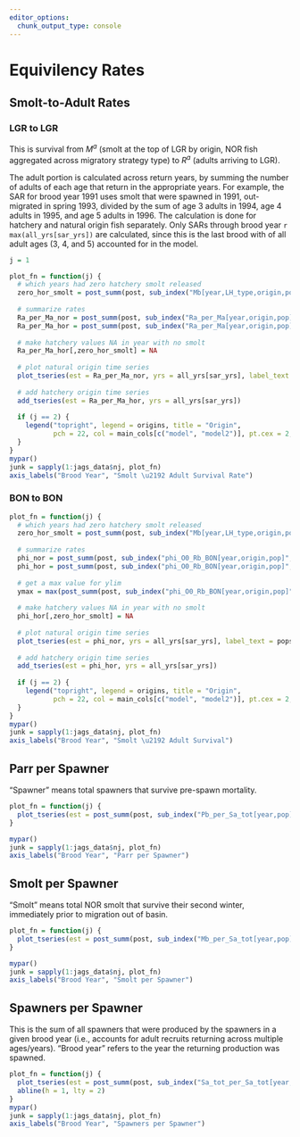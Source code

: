 ```yaml
---
editor_options: 
  chunk_output_type: console
---
```


# Equivilency Rates {.tabset .tabset-pills}

## Smolt-to-Adult Rates {.tabset .tabset-pills}

### LGR to LGR

This is survival from $M^{a}$ (smolt at the top of LGR by origin, NOR fish aggregated across migratory strategy type) to $R^{a}$ (adults arriving to LGR).

The adult portion is calculated across return years, by summing the number of adults of each age that return in the appropriate years.
For example, the SAR for brood year 1991 uses smolt that were spawned in 1991, out-migrated in spring 1993, divided by the sum of age 3 adults in 1994, age 4 adults in 1995, and age 5 adults in 1996.
The calculation is done for hatchery and natural origin fish separately.
Only SARs through brood year `r max(all_yrs[sar_yrs])` are calculated, since this is the last brood with of all adult ages (3, 4, and 5) accounted for in the model.

```r
j = 1

plot_fn = function(j) {
  # which years had zero hatchery smolt released
  zero_hor_smolt = post_summ(post, sub_index("Mb[year,LH_type,origin,pop]", year = sar_yrs, LH_type = i_spring, origin = o_hor, pop = j))["mean",] == 0
  
  # summarize rates
  Ra_per_Ma_nor = post_summ(post, sub_index("Ra_per_Ma[year,origin,pop]", year = sar_yrs, origin = o_nor, pop = j))
  Ra_per_Ma_hor = post_summ(post, sub_index("Ra_per_Ma[year,origin,pop]", year = sar_yrs, origin = o_hor, pop = j))
  
  # make hatchery values NA in year with no smolt
  Ra_per_Ma_hor[,zero_hor_smolt] = NA
  
  # plot natural origin time series
  plot_tseries(est = Ra_per_Ma_nor, yrs = all_yrs[sar_yrs], label_text = pops[j], ylim = c(0, 0.1))
  
  # add hatchery origin time series
  add_tseries(est = Ra_per_Ma_hor, yrs = all_yrs[sar_yrs])
  
  if (j == 2) {
    legend("topright", legend = origins, title = "Origin",
           pch = 22, col = main_cols[c("model", "model2")], pt.cex = 2, pt.bg = tran_cols[c("model", "model2")], bty = "n", cex = 0.8)
  }
}
mypar()
junk = sapply(1:jags_data$nj, plot_fn)
axis_labels("Brood Year", "Smolt \u2192 Adult Survival Rate")
```

### BON to BON

```r
plot_fn = function(j) {
  # which years had zero hatchery smolt released
  zero_hor_smolt = post_summ(post, sub_index("Mb[year,LH_type,origin,pop]", year = sar_yrs, LH_type = i_spring, origin = o_hor, pop = j))["mean",] == 0
  
  # summarize rates
  phi_nor = post_summ(post, sub_index("phi_O0_Rb_BON[year,origin,pop]", year = sar_yrs, origin = o_nor, pop = j))
  phi_hor = post_summ(post, sub_index("phi_O0_Rb_BON[year,origin,pop]", year = sar_yrs, origin = o_hor, pop = j))
  
  # get a max value for ylim
  ymax = max(post_summ(post, sub_index("phi_O0_Rb_BON[year,origin,pop]", year = sar_yrs, origin = o_nor, pop = "."))["97.5%",])
  
  # make hatchery values NA in year with no smolt
  phi_hor[,zero_hor_smolt] = NA
  
  # plot natural origin time series
  plot_tseries(est = phi_nor, yrs = all_yrs[sar_yrs], label_text = pops[j], ylim = c(0, ymax))
  
  # add hatchery origin time series
  add_tseries(est = phi_hor, yrs = all_yrs[sar_yrs])
  
  if (j == 2) {
    legend("topright", legend = origins, title = "Origin",
           pch = 22, col = main_cols[c("model", "model2")], pt.cex = 2, pt.bg = tran_cols[c("model", "model2")], bty = "n", cex = 0.8)
  }
}
mypar()
junk = sapply(1:jags_data$nj, plot_fn)
axis_labels("Brood Year", "Smolt \u2192 Adult Survival")
```

## Parr per Spawner

"Spawner" means total spawners that survive pre-spawn mortality.

```r
plot_fn = function(j) {
  plot_tseries(est = post_summ(post, sub_index("Pb_per_Sa_tot[year,pop]", pop = j, year = ts_yrs)), yrs = all_yrs[ts_yrs], label_text = pops[j])
}

mypar()
junk = sapply(1:jags_data$nj, plot_fn)
axis_labels("Brood Year", "Parr per Spawner")
```

## Smolt per Spawner

"Smolt" means total NOR smolt that survive their second winter, immediately prior to migration out of basin.

```r
plot_fn = function(j) {
  plot_tseries(est = post_summ(post, sub_index("Mb_per_Sa_tot[year,pop]", pop = j, year = ts_yrs)), yrs = all_yrs[ts_yrs], label_text = pops[j])
}

mypar()
junk = sapply(1:jags_data$nj, plot_fn)
axis_labels("Brood Year", "Smolt per Spawner")
```

## Spawners per Spawner

This is the sum of all spawners that were produced by the spawners in a given brood year (i.e., accounts for adult recruits returning across multiple ages/years). "Brood year" refers to the year the returning production was spawned. 

```r
plot_fn = function(j) {
  plot_tseries(est = post_summ(post, sub_index("Sa_tot_per_Sa_tot[year,pop]", pop = j, year = sar_yrs)), yrs = all_yrs[sar_yrs], label_text = pops[j])
  abline(h = 1, lty = 2)
}
mypar()
junk = sapply(1:jags_data$nj, plot_fn)
axis_labels("Brood Year", "Spawners per Spawner")
```
